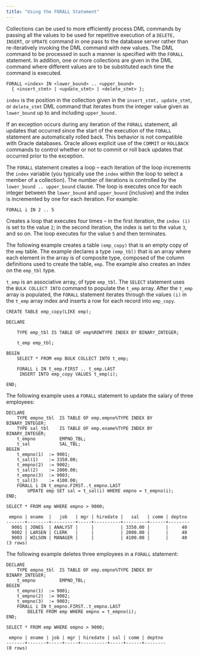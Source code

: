 ```yaml
---
title: "Using the FORALL Statement"
---
```


<div id="using_the_forall_statement" class="registered_link"></div>

Collections can be used to more efficiently process DML commands by passing all the values to be used for repetitive execution of a `DELETE, INSERT`, or `UPDATE` command in one pass to the database server rather than re-iteratively invoking the DML command with new values. The DML command to be processed in such a manner is specified with the `FORALL` statement. In addition, one or more collections are given in the DML command where different values are to be substituted each time the command is executed.

```text
FORALL <index> IN <lower_bound> .. <upper_bound>
  { <insert_stmt> | <update_stmt> | <delete_stmt> };
```

`index` is the position in the collection given in the `insert_stmt, update_stmt`, or `delete_stmt` DML command that iterates from the integer value given as `lower_bound` up to and including `upper_bound.`

If an exception occurs during any iteration of the `FORALL` statement, all updates that occurred since the start of the execution of the `FORALL` statement are automatically rolled back. This behavior is not compatible with Oracle databases. Oracle allows explicit use of the `COMMIT` or `ROLLBACK` commands to control whether or not to commit or roll back updates that occurred prior to the exception.

The `FORALL` statement creates a loop – each iteration of the loop increments the `index` variable (you typically use the `index` within the loop to select a member of a collection). The number of iterations is controlled by the `lower_bound .. upper_bound` clause. The loop is executes once for each integer between the `lower_bound` and `upper_bound` (inclusive) and the index is incremented by one for each iteration. For example:

`FORALL i IN 2 .. 5`

Creates a loop that executes four times – in the first iteration, the `index (i)` is set to the value `2`; in the second iteration, the index is set to the value `3`, and so on. The loop executes for the value `5` and then terminates.

The following example creates a table `(emp_copy)` that is an empty copy of the `emp` table. The example declares a type `(emp_tbl)` that is an array where each element in the array is of composite type, composed of the column definitions used to create the table, `emp`. The example also creates an index on the `emp_tbl` type.

`t_emp` is an associative array, of type `emp_tbl`. The `SELECT` statement uses the `BULK COLLECT INTO` command to populate the `t_emp` array. After the `t_emp` array is populated, the `FORALL` statement iterates through the values `(i)` in the `t_emp` array index and inserts a row for each record into `emp_copy`.

```text
CREATE TABLE emp_copy(LIKE emp);

DECLARE

    TYPE emp_tbl IS TABLE OF emp%ROWTYPE INDEX BY BINARY_INTEGER;

    t_emp emp_tbl;

BEGIN
    SELECT * FROM emp BULK COLLECT INTO t_emp;

    FORALL i IN t_emp.FIRST .. t_emp.LAST
     INSERT INTO emp_copy VALUES t_emp(i);

END;
```

The following example uses a `FORALL` statement to update the salary of three employees:

```text
DECLARE
    TYPE empno_tbl  IS TABLE OF emp.empno%TYPE INDEX BY BINARY_INTEGER;
    TYPE sal_tbl    IS TABLE OF emp.ename%TYPE INDEX BY BINARY_INTEGER;
    t_empno         EMPNO_TBL;
    t_sal           SAL_TBL;
BEGIN
    t_empno(1)  := 9001;
    t_sal(1)    := 3350.00;
    t_empno(2)  := 9002;
    t_sal(2)    := 2000.00;
    t_empno(3)  := 9003;
    t_sal(3)    := 4100.00;
    FORALL i IN t_empno.FIRST..t_empno.LAST
        UPDATE emp SET sal = t_sal(i) WHERE empno = t_empno(i);
END;

SELECT * FROM emp WHERE empno > 9000;

 empno | ename  |   job   | mgr | hiredate |   sal   | comm | deptno
-------+--------+---------+-----+----------+---------+------+--------
  9001 | JONES  | ANALYST |     |          | 3350.00 |      |     40
  9002 | LARSEN | CLERK   |     |          | 2000.00 |      |     40
  9003 | WILSON | MANAGER |     |          | 4100.00 |      |     40
(3 rows)
```

The following example deletes three employees in a `FORALL` statement:

```text
DECLARE
    TYPE empno_tbl  IS TABLE OF emp.empno%TYPE INDEX BY BINARY_INTEGER;
    t_empno         EMPNO_TBL;
BEGIN
    t_empno(1)  := 9001;
    t_empno(2)  := 9002;
    t_empno(3)  := 9003;
    FORALL i IN t_empno.FIRST..t_empno.LAST
        DELETE FROM emp WHERE empno = t_empno(i);
END;

SELECT * FROM emp WHERE empno > 9000;

 empno | ename | job | mgr | hiredate | sal | comm | deptno
-------+-------+-----+-----+----------+-----+------+--------
(0 rows)
```
